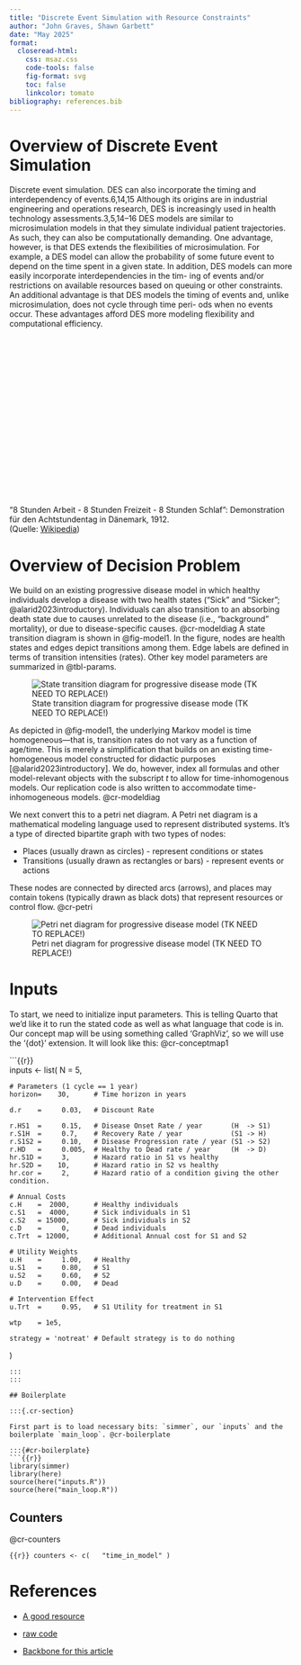 ```yaml
---
title: "Discrete Event Simulation with Resource Constraints"
author: "John Graves, Shawn Garbett"
date: "May 2025"
format: 
  closeread-html:
    css: msaz.css
    code-tools: false
    fig-format: svg
    toc: false
    linkcolor: tomato
bibliography: references.bib    
---
```




<!-- https://github.com/lauralambert99/Scrolly_Telling/blob/main1/How_to.qmd -->
<!-- https://laura-lambert-99.quarto.pub/steves_guide_to_scrollytelling/steves_guide_to_scrollytelling.html -->
<!-- https://github.com/mschnetzer/scrollytell_arbeitszeit/blob/master/index.qmd -->

# Overview of Discrete Event Simulation 

Discrete event simulation. DES can also incorporate the timing and interdependency of events.6,14,15 Although its origins are in industrial engineering and operations research, DES is increasingly used in health technology assessments.3,5,14–16
DES models are similar to microsimulation models in that they simulate individual patient trajectories. As such, they can also be computationally demanding. One advantage, however, is that DES extends the flexibilities of microsimulation. For example, a DES model can allow the probability of some future event to depend on the time spent in a given state. In addition, DES models can more easily incorporate interdependencies in the tim- ing of events and/or restrictions on available resources based on queuing or other constraints. An additional advantage is that DES models the timing of events and, unlike microsimulation, does not cycle through time peri- ods when no events occur. These advantages afford DES more modeling flexibility and computational efficiency.

::: {.column-screen style="background-image:url(https://upload.wikimedia.org/wikipedia/commons/7/79/Eight_hour_campaign_in_Denmark_1912.jpg); background-size: 100vw; height: 300px; background-position: center +15%; background-repeat: no-repeat;"}
:::
<figcaption>"8 Stunden Arbeit - 8 Stunden Freizeit - 8 Stunden Schlaf": Demonstration für den Achtstundentag in Dänemark, 1912.<br>(Quelle: [Wikipedia](https://en.wikipedia.org/wiki/Eight-hour_day_movement#/media/File:Eight_hour_campaign_in_Denmark_1912.jpg))</figcaption>


# Overview of Decision Problem

We build on an existing progressive disease model in which healthy individuals develop a disease with two health states ("Sick" and "Sicker"; @alarid2023introductory). Individuals can also transition to an absorbing death state due to causes unrelated to the disease (i.e., "background" mortality), or due to disease-specific causes.
@cr-modeldiag
A state transition diagram is shown in @fig-model1. In the figure, nodes are health states and edges depict transitions among them. Edge labels are defined in terms of transition intensities (rates). Other key model parameters are summarized in @tbl-params.


:::{.cr-section}
:::{#cr-modeldiag}
![State transition diagram for progressive disease mode (TK NEED TO REPLACE!)](images/state-transition-diagram-1.svg){#fig-model1}
:::


As depicted in @fig-model1, the underlying Markov model is time homogeneous---that is, transition rates do not vary as a function of age/time. This is merely a simplification that builds on an existing time-homogeneous model constructed for didactic purposes [@alarid2023introductory]. We do, however, index all formulas and other model-relevant objects with the subscript $t$ to allow for time-inhomogenous models. Our replication code is also written to accommodate time-inhomogeneous models. @cr-modeldiag
:::

We next convert this to a petri net diagram. A Petri net diagram is a mathematical modeling language used to represent distributed systems. It's a type of directed bipartite graph with two types of nodes:

- Places (usually drawn as circles) - represent conditions or states
- Transitions (usually drawn as rectangles or bars) - represent events or actions

These nodes are connected by directed arcs (arrows), and places may contain tokens (typically drawn as black dots) that represent resources or control flow. @cr-petri 


:::{#cr-petri}
![Petri net diagram for progressive disease model (TK NEED TO REPLACE!)](images/petri-diagram.png)
:::







# Inputs

:::{.cr-section}
To start, we need to initialize input parameters. This is telling Quarto that we'd like it to run the stated code as well as what language that code is in. Our concept map will be using something called 'GraphViz', so we will use the '{dot}' extension. It will look like this: @cr-conceptmap1

:::{#cr-conceptmap1}
```{{r}}         
inputs <- list(
    N      = 5,
  
    # Parameters (1 cycle == 1 year)
    horizon=    30,      # Time horizon in years
    
    d.r    =     0.03,   # Discount Rate
    
    r.HS1  =     0.15,   # Disease Onset Rate / year       (H  -> S1)
    r.S1H  =     0.7,    # Recovery Rate / year            (S1 -> H)
    r.S1S2 =     0.10,   # Disease Progression rate / year (S1 -> S2)
    r.HD   =     0.005,  # Healthy to Dead rate / year     (H  -> D)
    hr.S1D =     3,      # Hazard ratio in S1 vs healthy 
    hr.S2D =    10,      # Hazard ratio in S2 vs healthy
    hr.cor =     2,      # Hazard ratio of a condition giving the other condition.
    
    # Annual Costs
    c.H    =  2000,      # Healthy individuals 
    c.S1   =  4000,      # Sick individuals in S1
    c.S2   = 15000,      # Sick individuals in S2
    c.D    =     0,      # Dead individuals
    c.Trt  = 12000,      # Additional Annual cost for S1 and S2
    
    # Utility Weights
    u.H    =     1.00,   # Healthy
    u.S1   =     0.80,   # S1
    u.S2   =     0.60,   # S2
    u.D    =     0.00,   # Dead
    
    # Intervention Effect
    u.Trt  =     0.95,   # S1 Utility for treatment in S1
    
    wtp    = 1e5,
    
    strategy = 'notreat' # Default strategy is to do nothing
  )
```
:::
:::

## Boilerplate

:::{.cr-section}

First part is to load necessary bits: `simmer`, our `inputs` and the boilerplate `main_loop`. @cr-boilerplate

:::{#cr-boilerplate}
```{{r}}
library(simmer)
library(here)
source(here("inputs.R"))
source(here("main_loop.R"))
```
:::
:::

## Counters
:::{.cr-section}

@cr-counters

:::{#cr-counters}
```{{r}}
counters <- c(
  "time_in_model"
)
```
:::
:::


# References

-   [A good resource](https://forum.posit.co/t/steves-guide-to-scrollytelling-closeread-prize/196488/2)

-   [raw code](https://github.com/lauralambert99/Scrolly_Telling/blob/main1/How_to.qmd)

-   [Backbone for this article](https://github.com/mschnetzer/scrollytell_arbeitszeit)

